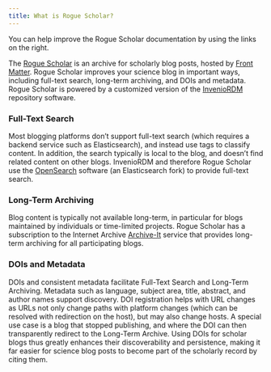 ```yaml
---
title: What is Rogue Scholar?
---
```


:::{.callout-tip}
You can help improve the Rogue Scholar documentation by using the links on the right.
:::

The [Rogue Scholar](https://rogue-scholar.org) is an archive for scholarly blog posts, hosted by [Front Matter](https://front-matter.io). 
Rogue Scholar improves your science blog in important ways, including full-text search, long-term archiving, and DOIs and metadata. Rogue Scholar is powered by a customized version of the [InvenioRDM](https://inveniordm.docs.cern.ch/) repository software.

### Full-Text Search

Most blogging platforms don't support full-text search (which requires a backend service such as Elasticsearch), and instead use tags to classify content. In addition, the search typically is local to the blog, and doesn't find related content on other blogs. InvenioRDM and therefore Rogue Scholar use the [OpenSearch](https://opensearch.org/) software (an Elasticsearch fork) to provide full-text search.

### Long-Term Archiving

Blog content is typically not available long-term, in particular for blogs maintained by individuals or time-limited projects. Rogue Scholar has a subscription to the Internet Archive [Archive-It](https://archive-it.org/home/rogue-scholar) service that provides long-term archiving for all participating blogs.

### DOIs and Metadata

DOIs and consistent metadata facilitate Full-Text Search and Long-Term Archiving. Metadata such as language, subject area, title, abstract, and author names support discovery. DOI registration helps with URL changes as URLs not only change paths with platform changes (which can be resolved with redirection on the host), but may also change hosts. A special use case is a blog that stopped publishing, and where the DOI can then transparently redirect to the Long-Term Archive. Using DOIs for scholar blogs thus greatly enhances their discoverability and persistence, making it far easier for science blog posts to become part of the scholarly record by citing them.

